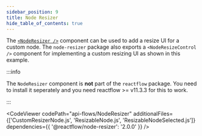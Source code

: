 ```yaml
---
sidebar_position: 9
title: Node Resizer
hide_table_of_contents: true
---
```



The [`<NodeResizer />`](/docs/api/nodes/node-resizer) component can be used to add a resize UI for a custom node. The `node-resizer` package also exports a `<NodeResizeControl />` component for implementing a custom resizing UI as shown in this example.

:::info

The `NodeResizer` component is **not** part of the `reactflow` package. You need to install it seperately and you need reactflow >= v11.3.3 for this to work.

:::

<CodeViewer
  codePath="api-flows/NodeResizer"
  additionalFiles={['CustomResizerNode.js', 'ResizableNode.js', 'ResizableNodeSelected.js']}
  dependencies={{ '@reactflow/node-resizer': '2.0.0' }}
/>
